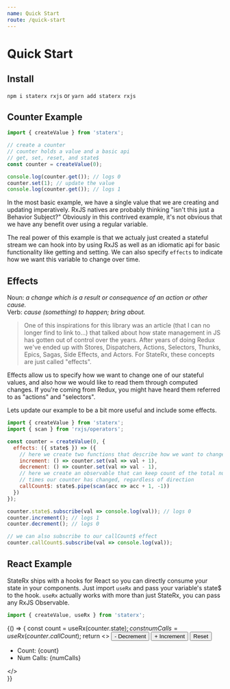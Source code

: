 ```yaml
---
name: Quick Start
route: /quick-start
---
```



# Quick Start

## Install

`npm i staterx rxjs`
or
`yarn add staterx rxjs`

## Counter Example

```js
import { createValue } from 'staterx';

// create a counter
// counter holds a value and a basic api
// get, set, reset, and state$
const counter = createValue(0);

console.log(counter.get()); // logs 0
counter.set(1); // update the value
console.log(counter.get()); // logs 1
```

In the most basic example, we have a single value that we are creating and updating imperatively. RxJS natives are probably thinking "isn't this just a Behavior Subject?" Obviously in this contrived example, it's not obvious that we have any benefit over using a regular variable.

The real power of this example is that we actualy just created a stateful stream we can hook into by using RxJS as well as an idiomatic api for basic functionality like getting and setting. We can also specify `effects` to indicate how we want this variable to change over time.

## Effects

Noun: *a change which is a result or consequence of an action or other cause.*<br/>
Verb: *cause (something) to happen; bring about.*

> One of this inspirations for this library was an article (that I can no longer find to link to...) that talked about how state management in JS has gotten out of control over the years. After years of doing Redux we've ended up with Stores, Dispatchers, Actions, Selectors, Thunks, Epics, Sagas, Side Effects, and Actors. For StateRx, these concepts are just called "effects".


Effects allow us to specify how we want to change one of our stateful values, and also how we would like to read them through computed changes. If you're coming from Redux, you might have heard them referred to as "actions" and "selectors".

Lets update our example to be a bit more useful and include some effects.

```js
import { createValue } from 'staterx';
import { scan } from 'rxjs/operators';

const counter = createValue(0, {
  effects: ({ state$ }) => ({
    // here we create two functions that describe how we want to change our value
    increment: () => counter.set(val => val + 1),
    decrement: () => counter.set(val => val - 1),
    // here we create an observable that can keep count of the total number of
    // times our counter has changed, regardless of direction
    callCount$: state$.pipe(scan(acc => acc + 1, -1))
  })
});

counter.state$.subscribe(val => console.log(val)); // logs 0
counter.increment(); // logs 1
counter.decrement(); // logs 0

// we can also subscribe to our callCount$ effect
counter.callCount$.subscribe(val => console.log(val));
```

## React Example

StateRx ships with a hooks for React so you can directly consume your state in your components. Just import `useRx` and pass your variable's state$ to the hook. `useRx` actually works with more than just StateRx, you can pass any RxJS Observable.

```js
import { createValue, useRx } from 'staterx';
```

<Playground>{() => {
  const count = useRx(counter.state$);
  const numCalls = useRx(counter.callCount$);
  return <>
    <button onClick={counter.decrement}>
      - Decrement
    </button>
    <button onClick={counter.increment}>
      + Increment
    </button>
    <button onClick={counter.reset}>
      Reset
    </button>
    <ul>
      <li>Count: {count}</li>
      <li>Num Calls: {numCalls}</li>
    </ul>
  </>  
}}</Playground>
